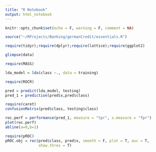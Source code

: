 ```yaml
---
title: "R Notebook"
output: html_notebook
---
```


```r
knitr::opts_chunk$set(echo = F, warning = F, comment = NA)
```

```r
source("~/RProjects/Banking/germanCredit/essentials.R")

```

```r
require(tidyr);require(dplyr);require(lattice);require(ggplot2)
```

```r
glimpse(data)
```

```r
require(MASS)

lda_model = lda(class ~., data = training)

```

```r
require(ROCR)

pred = predict(lda_model, testing)
pred_1 = prediction(pred$x,pred$class)
```

```r
require(caret)
confusionMatrix(pred$class, testing$class)
```
```r
roc.perf = performance(pred_1, measure = "tpr", x.measure = "fpr")
plot(roc.perf)
abline(a=0,b=1)
```

```r
require(pROC)
pROC.obj = roc(pred$class, pred$x, smooth = F, plot = T, auc = T, 
               show.thres = T)
```

